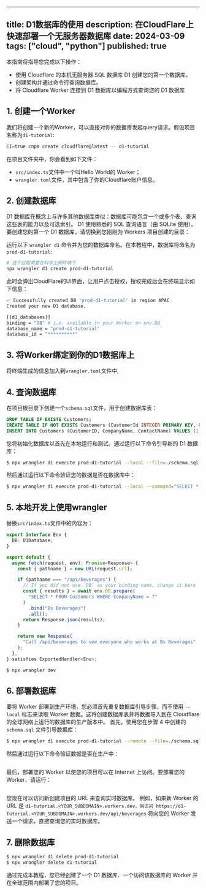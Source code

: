 

---
title: D1数据库的使用
description: 在CloudFlare上快速部署一个无服务器数据库
date: 2024-03-09
tags: ["cloud", "python"]
published: true
---

本指南将指导您完成以下操作：
* 使用 Cloudflare 的本机无服务器 SQL 数据库 D1 创建您的第一个数据库。
* 创建架构并通过命令行查询数据库。
* 将 Cloudflare Worker 连接到 D1 数据库以编程方式查询您的 D1 数据库

## 1. 创建一个Worker

我们将创建一个新的Worker，可以直接对你的数据库发起query请求。假设项目名称为`d1-tutorial`:

```bash
CI=true cnpm create cloudflare@latest -- d1-tutorial
```

在项目文件夹中，你会看到如下文件：
* `src/index.ts`文件中一个叫Hello World的 Worker；
* `wrangler.toml`文件，其中包含了你的Cloudflare账户信息。

## 2. 创建数据库

D1 数据库在概念上与许多其他数据库类似：数据库可能包含一个或多个表、查询这些表的能力以及可选索引。 D1 使用熟悉的 SQL 查询语言（由 SQLite 使用）。
要创建您的第一个 D1 数据库，请切换到您刚刚为 Workers 项目创建的目录：

运行以下 `wrangler d1` 命令并为您的数据库命名。在本教程中，数据库将命名为 `prod-d1-tutorial`:

```bash
# 这个过程需要在科学上网环境下
npx wrangler d1 create prod-d1-tutorial
```

此时会弹出CloudFlare的UI界面，让用户点击授权，授权完成后会在终端显示如下信息：
```bash
✅ Successfully created DB 'prod-d1-tutorial' in region APAC
Created your new D1 database.

[[d1_databases]]
binding = "DB" # i.e. available in your Worker on env.DB
database_name = "prod-d1-tutorial"
database_id = "**********"
```

## 3. 将Worker绑定到你的D1数据库上

将终端生成的信息加入到`wrangler.toml`文件中,

## 4. 查询数据库

在项目根目录下创建一个`schema.sql`文件，用于创建数据库表：

```sql
DROP TABLE IF EXISTS Customers;
CREATE TABLE IF NOT EXISTS Customers (CustomerId INTEGER PRIMARY KEY, CompanyName TEXT, ContactName TEXT);
INSERT INTO Customers (CustomerID, CompanyName, ContactName) VALUES (1, 'Alfreds Futterkiste', 'Maria Anders'), (4, 'Around the Horn', 'Thomas Hardy'), (11, 'Bs Beverages', 'Victoria Ashworth'), (13, 'Bs Beverages', 'Random Name');
```

您将初始化数据库以首先在本地运行和测试。通过运行以下命令引导新的 D1 数据库：

```bash
$ npx wrangler d1 execute prod-d1-tutorial --local --file=./schema.sql
```

然后通过运行以下命令验证您的数据是否在数据库中：

```bash
$ npx wrangler d1 execute prod-d1-tutorial --local --command="SELECT * FROM Customers"
```


## 5. 本地开发上使用wrangler

替换`src/index.ts`文件中的内容为：

```typescript
export interface Env {
  DB: D1Database;
}

export default {
  async fetch(request, env): Promise<Response> {
    const { pathname } = new URL(request.url);

    if (pathname === "/api/beverages") {
      // If you did not use `DB` as your binding name, change it here
      const { results } = await env.DB.prepare(
        "SELECT * FROM Customers WHERE CompanyName = ?"
      )
        .bind("Bs Beverages")
        .all();
      return Response.json(results);
    }

    return new Response(
      "Call /api/beverages to see everyone who works at Bs Beverages"
    );
  },
} satisfies ExportedHandler<Env>;
```

```bash
$ npx wrangler dev
```

## 6. 部署数据库

要将 Worker 部署到生产环境，您必须首先重复数据库引导步骤，而不使用 `--local` 标志来读取 Worker 数据。这将创建数据库表并将数据导入到在 Cloudflare 的全球网络上运行的数据库的生产版本中。
首先，使用您在步骤 4 中创建的 `schema.sql` 文件引导数据库：

```bash
$ npx wrangler d1 execute prod-d1-tutorial --remote --file=./schema.sql
```

然后通过运行以下命令验证数据是否在生产中：

```bash
```
最后，部署您的 Worker 以使您的项目可以在 Internet 上访问。要部署您的 Worker，请运行：

```bash
```

您现在可以访问新创建项目的 URL 来查询实时数据库。
例如，如果新 Worker 的 URL 是 
`d1-tutorial.<YOUR_SUBDOMAIN>.workers.dev，则访问 https://d1- Tutorial.<YOUR_SUBDOMAIN>.workers.dev/api/beverages`
 将向您的 Worker 发送一个请求，直接查询您的实时数据库。

## 7. 删除数据库

```bash
$ npx wrangler d1 delete prod-d1-tutorial
$ npx wrangler delete d1-tutorial
```

通过完成本教程，您已经创建了一个 D1 数据库、一个访问该数据库的 Worker 并在全球范围内部署了您的项目。